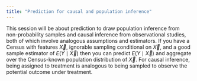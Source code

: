 ```yaml
---
title: "Prediction for causal and population inference"
---
```


This session will be about prediction to draw population inference from non-probability samples and causal inference from observational studies, both of which involve analogous assumptions and estimators. If you have a Census with features $\vec{X}$, ignorable sampling conditional on $\vec{X}$, and a good sample estimator of $E(Y\mid\vec{X})$ then you can predict $E(Y\mid\vec{X})$ and aggregate over the Census-known population distribution of $\vec{X}$. For causal inference, being assigned to treatment is analogous to being sampled to observe the potential outcome under treatment.